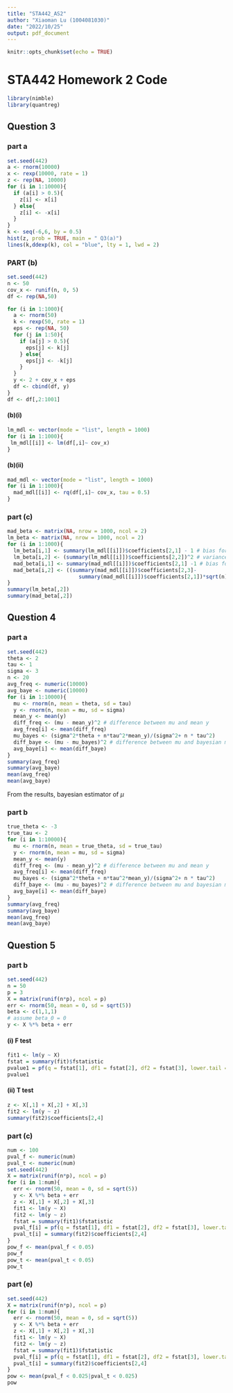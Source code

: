 ---
title: "STA442_AS2"
author: "Xiaoman Lu (1004081030)"
date: "2022/10/25"
output: pdf_document
---

```{r setup, include=FALSE}
knitr::opts_chunk$set(echo = TRUE)
```

# STA442 Homework 2 Code
```{r}
library(nimble)
library(quantreg)
```

## Question 3
### part a
```{r}
set.seed(442)
a <- rnorm(10000)
x <- rexp(10000, rate = 1)
z <- rep(NA, 10000)
for (i in 1:10000){
  if (a[i] > 0.5){
    z[i] <- x[i]
  } else{
    z[i] <- -x[i]
  }
}
k <- seq(-6,6, by = 0.5)
hist(z, prob = TRUE, main = " Q3(a)")
lines(k,ddexp(k), col = "blue", lty = 1, lwd = 2)
```

### PART (b)
```{r}
set.seed(442)
n <- 50
cov_x <- runif(n, 0, 5)
df <- rep(NA,50)

for (i in 1:1000){
  a <- rnorm(50)
  k <- rexp(50, rate = 1)
  eps <- rep(NA, 50)
  for (j in 1:50){
    if (a[j] > 0.5){
      eps[j] <- k[j]
    } else{
      eps[j] <- -k[j]
    }
  }
  y <- 2 + cov_x + eps
  df <- cbind(df, y)
}
df <- df[,2:1001]
```

#### (b)(i)
```{r}
lm_mdl <- vector(mode = "list", length = 1000)
for (i in 1:1000){
 lm_mdl[[i]] <- lm(df[,i]~ cov_x)
}
```

#### (b)(ii)
```{r}
mad_mdl <- vector(mode = "list", length = 1000)
for (i in 1:1000){
  mad_mdl[[i]] <- rq(df[,i]~ cov_x, tau = 0.5)
}
```

### part (c)
```{r}
mad_beta <- matrix(NA, nrow = 1000, ncol = 2)
lm_beta <- matrix(NA, nrow = 1000, ncol = 2)
for (i in 1:1000){
  lm_beta[i,1] <- summary(lm_mdl[[i]])$coefficients[2,1] - 1 # bias for the LS beta_1
  lm_beta[i,2] <- (summary(lm_mdl[[i]])$coefficients[2,2])^2 # variance for the LS beta_1
  mad_beta[i,1] <- summary(mad_mdl[[i]])$coefficients[2,1] -1 # bias for the MAD beta_1
  mad_beta[i,2] <- ((summary(mad_mdl[[i]])$coefficients[2,3]-
                       summary(mad_mdl[[i]])$coefficients[2,1])*sqrt(n)/1.96)^2 # variance for the MAD beta_1
}
summary(lm_beta[,2])
summary(mad_beta[,2])
```

\newpage

## Question 4
### part a
```{r}
set.seed(442)
theta <- 2
tau <- 1
sigma <- 3
n <- 20
avg_freq <- numeric(10000)
avg_baye <- numeric(10000)
for (i in 1:10000){
  mu <- rnorm(n, mean = theta, sd = tau)
  y <- rnorm(n, mean = mu, sd = sigma)
  mean_y <- mean(y)
  diff_freq <- (mu - mean_y)^2 # difference between mu and mean y
  avg_freq[i] <- mean(diff_freq)
  mu_bayes <- (sigma^2*theta + n*tau^2*mean_y)/(sigma^2+ n * tau^2)
  diff_baye <- (mu - mu_bayes)^2 # difference between mu and bayesian mu
  avg_baye[i] <- mean(diff_baye)
}
summary(avg_freq)
summary(avg_baye)
mean(avg_freq)
mean(avg_baye)
```
From the results, bayesian estimator of $\mu$


### part b
```{r}
true_theta <- -3
true_tau <- 2
for (i in 1:10000){
  mu <- rnorm(n, mean = true_theta, sd = true_tau)
  y <- rnorm(n, mean = mu, sd = sigma)
  mean_y <- mean(y)
  diff_freq <- (mu - mean_y)^2 # difference between mu and mean y
  avg_freq[i] <- mean(diff_freq)
  mu_bayes <- (sigma^2*theta + n*tau^2*mean_y)/(sigma^2+ n * tau^2)
  diff_baye <- (mu - mu_bayes)^2 # difference between mu and bayesian mu
  avg_baye[i] <- mean(diff_baye)
}
summary(avg_freq)
summary(avg_baye)
mean(avg_freq)
mean(avg_baye)
```


\newpage

## Question 5
### part b
```{r}
set.seed(442)
n = 50
p = 3
X = matrix(runif(n*p), ncol = p)
err <- rnorm(50, mean = 0, sd = sqrt(5))
beta <- c(1,1,1)
# assume beta_0 = 0
y <- X %*% beta + err 
```

#### (i) F test 
```{r}
fit1 <- lm(y ~ X)
fstat = summary(fit)$fstatistic
pvalue1 = pf(q = fstat[1], df1 = fstat[2], df2 = fstat[3], lower.tail = F)
pvalue1
```
#### (ii) T test
```{r}
z <- X[,1] + X[,2] + X[,3]
fit2 <- lm(y ~ z)
summary(fit2)$coefficients[2,4]
```

### part (c)
```{r}
num <- 100
pval_f <- numeric(num)
pval_t <- numeric(num)
set.seed(442)
X = matrix(runif(n*p), ncol = p)
for (i in 1:num){
  err <- rnorm(50, mean = 0, sd = sqrt(5))
  y <- X %*% beta + err 
  z <- X[,1] + X[,2] + X[,3]
  fit1 <- lm(y ~ X)
  fit2 <- lm(y ~ z)
  fstat = summary(fit1)$fstatistic
  pval_f[i] = pf(q = fstat[1], df1 = fstat[2], df2 = fstat[3], lower.tail = F)
  pval_t[i] = summary(fit2)$coefficients[2,4]
}
pow_f <- mean(pval_f < 0.05)
pow_f
pow_t <- mean(pval_t < 0.05)
pow_t
```

### part (e)
```{r}
set.seed(442)
X = matrix(runif(n*p), ncol = p)
for (i in 1:num){
  err <- rnorm(50, mean = 0, sd = sqrt(5))
  y <- X %*% beta + err 
  z <- X[,1] + X[,2] + X[,3]
  fit1 <- lm(y ~ X)
  fit2 <- lm(y ~ z)
  fstat = summary(fit1)$fstatistic
  pval_f[i] = pf(q = fstat[1], df1 = fstat[2], df2 = fstat[3], lower.tail = F)
  pval_t[i] = summary(fit2)$coefficients[2,4]
}
pow <- mean(pval_f < 0.025|pval_t < 0.025)
pow
```
